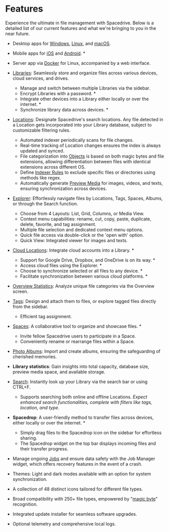 # Features

Experience the ultimate in file management with Spacedrive. Below is a detailed list of our current features and what we're bringing to you in the near future.

<Notice
	type="warning"
	text="Features marked with an asterisk (*) are in development and will be available soon."
/>

- Desktop apps for [Windows](), [Linux](), and [macOS]().
- Mobile apps for [iOS]() and [Android](). \*
- Server app via [Docker]() for Linux, accompanied by a web interface.

- [Libraries](../../developers/architecture/libraries): Seamlessly store and organize files across various devices, cloud services, and drives.

  - Manage and switch between multiple Libraries via the sidebar.
  - Encrypt Libraries with a password. \*
  - Integrate other devices into a Library either locally or over the internet. \*
  - Synchronize library data across devices. \*

- [Locations](../../developers/architecture/locations): Designate Spacedrive's search locations. Any file detected in a Location gets incorporated into your Library database, subject to customizable filtering rules.

  - Automated indexer periodically scans for file changes.
  - Real-time tracking of Location changes ensures the index is always updated and synced.
  - File categorization into [Objects]() is based on both magic bytes and file extensions, allowing differentiation between files with identical extensions across different OS.
  - Define [Indexer Rules]() to exclude specific files or directories using methods like regex.
  - Automatically generate [Preview Media](../../developers/architecture/preview-media) for images, videos, and texts, ensuring synchronization across devices.

- [Explorer](../../developers/architecture/explorer): Effortlessly navigate files by Locations, Tags, Spaces, Albums, or through the Search function.

  - Choose from 4 Layouts: List, Grid, Columns, or Media View.
  - Context menu capabilities: rename, cut, copy, paste, duplicate, delete, favorite, and tag assignment.
  - Multiple file selection and dedicated context menu options.
  - Quick file access via double-click or the 'open with' option.
  - Quick View: Integrated viewer for images and texts.

- [Cloud Locations](../../developers/architecture/nodes): Integrate cloud accounts into a Library. \*

  - Support for Google Drive, Dropbox, and OneDrive is on its way. \*
  - Access cloud files using the Explorer. \*
  - Choose to synchronize selected or all files to any device. \*
  - Facilitate synchronization between various cloud platforms. \*

- [Overview Statistics](): Analyze unique file categories via the Overview screen.

- [Tags](../../developers/architecture/tags): Design and attach them to files, or explore tagged files directly from the sidebar.

  - Efficient tag assignment.

- [Spaces](../../developers/architecture/spaces): A collaborative tool to organize and showcase files. \*

  - Invite fellow Spacedrive users to participate in a Space.
  - Conveniently rename or rearrange files within a Space.

- [Photo Albums](../../developers/architecture/albums): Import and create albums, ensuring the safeguarding of cherished memories.

- **Library statistics**: Gain insights into total capacity, database size, preview media space, and available storage.

- [Search](../../developers/architecture/search): Instantly look up your Library via the search bar or using CTRL+F.

  - Supports searching both online and offline Locations.
    _Expect enhanced search functionalities, complete with filters like tags, location, and type._

- **Spacedrop**: A user-friendly method to transfer files across devices, either locally or over the internet. \*

  - Simply drag files to the Spacedrop icon on the sidebar for effortless sharing.
  - The Spacedrop widget on the top bar displays incoming files and their transfer progress.

- Manage ongoing [Jobs](../../developers/architecture/jobs) and ensure data safety with the Job Manager widget, which offers recovery features in the event of a crash.

- Themes: Light and dark modes available with an option for system synchronization.

- A collection of 48 distinct icons tailored for different file types.

- Broad compatibility with 250+ file types, empowered by "[magic byte](https://en.wikipedia.org/wiki/List_of_file_signatures)" recognition.

- Integrated update installer for seamless software upgrades.

- Optional telemetry and comprehensive local logs.
